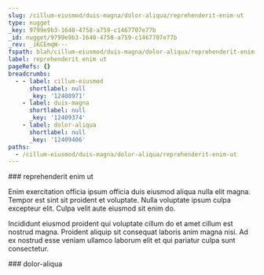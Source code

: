 ```yaml
---
slug: /cillum-eiusmod/duis-magna/dolor-aliqua/reprehenderit-enim-ut
type: nugget
_key: 9799e9b3-1640-4758-a759-c1467707e77b
_id: nugget/9799e9b3-1640-4758-a759-c1467707e77b
_rev: _iKCEmqW---
fspath: blah/cillum-eiusmod/duis-magna/dolor-aliqua/reprehenderit-enim-ut.md
label: reprehenderit enim ut
pageRefs: {}
breadcrumbs:
  - - label: cillum-eiusmod
      shortlabel: null
      _key: '12408971'
    - label: duis-magna
      shortlabel: null
      _key: '12409374'
    - label: dolor-aliqua
      shortlabel: null
      _key: '12409406'
paths:
  - /cillum-eiusmod/duis-magna/dolor-aliqua/reprehenderit-enim-ut
---
```


<NuggetArea>
<Nugget slug="/cillum-eiusmod/duis-magna/dolor-aliqua/reprehenderit-enim-ut" type="nugget" _key="9799e9b3-1640-4758-a759-c1467707e77b" _id="nugget/9799e9b3-1640-4758-a759-c1467707e77b" _rev="_iKCEmqW---" fspath="blah/cillum-eiusmod/duis-magna/dolor-aliqua/reprehenderit-enim-ut.md" label="reprehenderit enim ut" paths="/cillum-eiusmod/duis-magna/dolor-aliqua/reprehenderit-enim-ut">
<NuggetBody>
### reprehenderit enim ut

Enim exercitation officia ipsum officia duis eiusmod aliqua nulla elit magna. Tempor est sint sit proident et voluptate. Nulla voluptate ipsum culpa excepteur elit. Culpa velit aute eiusmod sit enim do.

Incididunt eiusmod proident qui voluptate cillum do et amet cillum est nostrud magna. Proident aliquip sit consequat laboris anim magna nisi. Ad ex nostrud esse veniam ullamco laborum elit et qui pariatur culpa sunt consectetur.

</NuggetBody>
<Breadcrumbs>
<Crumbs>
<Crumb _key="12408971" label="cillum-eiusmod" /><Crumb _key="12409374" label="duis-magna" /><Crumb _key="12409406" label="dolor-aliqua" />
</Crumbs>
</Breadcrumbs>
</Nugget>

<NuggetsInbound>
</NuggetsInbound>
<NuggetsOutbound>
</NuggetsOutbound>
</NuggetArea>
<PassagesInbound>
<Passage direction="inbound" type="passage" _key="12409406" _id="passage/12409406" _rev="_iKCEmqS---" label="dolor-aliqua" passage="dolor-aliqua" fspath="blah/cillum-eiusmod/duis-magna/dolor-aliqua" paths="/cillum-eiusmod/duis-magna/dolor-aliqua" slug="/cillum-eiusmod/duis-magna/dolor-aliqua">
<NuggetBody>
### dolor-aliqua

</NuggetBody>
<Breadcrumbs>
<Crumbs>
<Crumb _key="12408971" label="cillum-eiusmod" /><Crumb _key="12409374" label="duis-magna" />
</Crumbs>
</Breadcrumbs>
</Passage>

</PassagesInbound>
<PassagesOutbound>
</PassagesOutbound>
